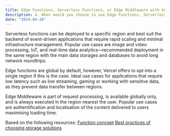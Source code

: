 ```yaml
---
title: Edge Functions, Serverless Functions, or Edge Middleware with Vercel
description: 4. When would you choose to use Edge Functions, Serverless Functions, or Edge Middleware with Vercel?
date: "2024-04-26"
---
```


Serverless functions can be deployed to a specific region and best suit the backend of event-driven applications that require rapid scaling and minimal infrastructure management. Popular use cases are image and video processing, IoT, and real-time data analytics—recommended deployment in the same region with the main data storages and databases to avoid long network roundtrips.

Edge functions are global by default, however, Vercel offers to opt into a single region if this is the case. Ideal use cases for applications that require low latency such as live streaming, gaming or working with sensitive data, as they prevent data transfer between regions.

Edge Middleware is part of request processing, is available globally only, and is always executed in the region nearest the user. Popular use cases are authentification and localisation of the content delivered to users maximising loading time.

Based on the following resources:
[Function concept](https://vercel.com/docs/functions/concepts)
[Best practices of choosing storage solutions](https://vercel.com/docs/storage#choosing-a-storage-product)
